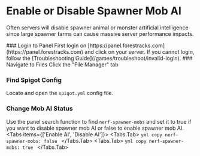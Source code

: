 
# Enable or Disable Spawner Mob AI
Often servers will disable spawner animal or monster artificial intelligence since large spawner farms can cause massive server performance impacts.

<Steps>
### Login to Panel
First login on [https://panel.forestracks.com](https://panel.forestracks.com) and click on your server. If you cannot login, follow the [Troubleshooting Guide](/games/troubleshoot/invalid-login).
### Navigate to Files
Click the "File Manager" tab

### Find Spigot Config
Locate and open the `spigot.yml` config file.

### Change Mob AI Status
Use the panel search function to find `nerf-spawner-mobs` and set it to true if you want to disable spawner mob AI or false to enable spawner mob AI.
<Tabs items={['Enable AI', 'Disable AI']}>
  <Tabs.Tab>
    ```yml copy
    nerf-spawner-mobs: false
    ```
  </Tabs.Tab>
  <Tabs.Tab>
    ```yml copy
    nerf-spawner-mobs: true
    ```
  </Tabs.Tab>
</Tabs>
</Steps>